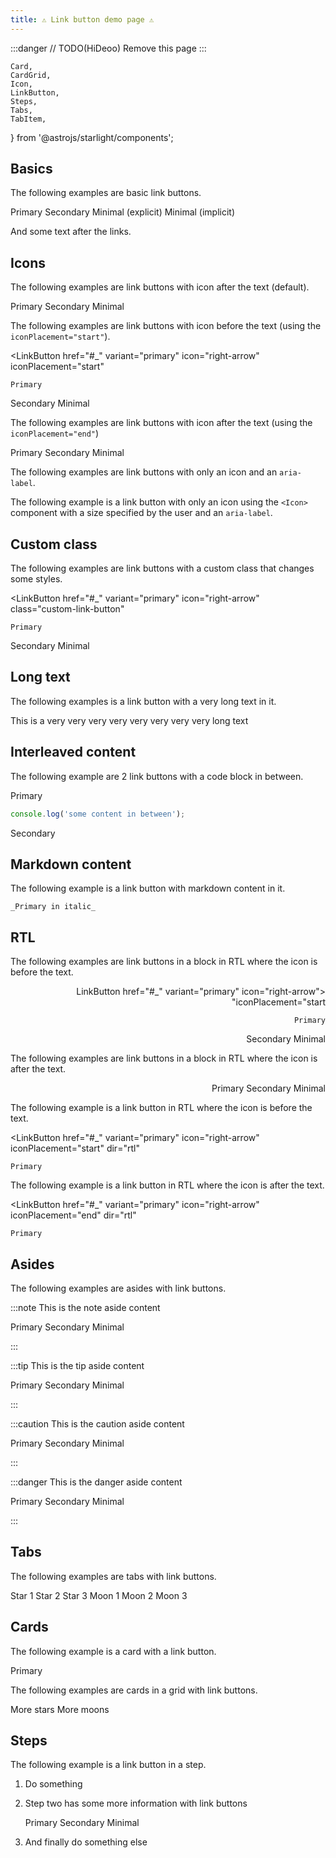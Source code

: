 ```yaml
---
title: ⚠️ Link button demo page ⚠️
---
```


:::danger
// TODO(HiDeoo) Remove this page
:::

	Card,
	CardGrid,
	Icon,
	LinkButton,
	Steps,
	Tabs,
	TabItem,
} from '@astrojs/starlight/components';

## Basics

The following examples are basic link buttons.

<LinkButton href="#_" variant="primary">
	Primary
</LinkButton>
<LinkButton href="#_" variant="secondary">
	Secondary
</LinkButton>
<LinkButton href="#_" variant="minimal">
	Minimal (explicit)
</LinkButton>
<LinkButton href="#_">Minimal (implicit)</LinkButton>

And some text after the links.

## Icons

The following examples are link buttons with icon after the text (default).

<LinkButton href="#_" variant="primary" icon="right-arrow">
	Primary
</LinkButton>
<LinkButton href="#_" variant="secondary" icon="right-arrow">
	Secondary
</LinkButton>
<LinkButton href="#_" variant="minimal" icon="right-arrow">
	Minimal
</LinkButton>

The following examples are link buttons with icon before the text (using the `iconPlacement="start"`).

<LinkButton
	href="#_"
	variant="primary"
	icon="right-arrow"
	iconPlacement="start"
>
	Primary
</LinkButton>
<LinkButton
	href="#_"
	variant="secondary"
	icon="right-arrow"
	iconPlacement="start"
>
	Secondary
</LinkButton>
<LinkButton
	href="#_"
	variant="minimal"
	icon="right-arrow"
	iconPlacement="start"
>
	Minimal
</LinkButton>

The following examples are link buttons with icon after the text (using the `iconPlacement="end"`)

<LinkButton href="#_" variant="primary" icon="right-arrow" iconPlacement="end">
	Primary
</LinkButton>
<LinkButton
	href="#_"
	variant="secondary"
	icon="right-arrow"
	iconPlacement="end"
>
	Secondary
</LinkButton>
<LinkButton href="#_" variant="minimal" icon="right-arrow" iconPlacement="end">
	Minimal
</LinkButton>

The following examples are link buttons with only an icon and an `aria-label`.

<LinkButton
	href="#_"
	variant="primary"
	icon="right-arrow"
	aria-label="Star this item"
/>
<LinkButton
	href="#_"
	variant="secondary"
	icon="right-arrow"
	aria-label="Star this item"
/>

The following example is a link button with only an icon using the `<Icon>` component with a size specified by the user and an `aria-label`.

<LinkButton href="#_" variant="primary" aria-label="Star this item">
	<Icon name="right-arrow" size="4rem" />
</LinkButton>

## Custom class

The following examples are link buttons with a custom class that changes some styles.

<LinkButton
	href="#_"
	variant="primary"
	icon="right-arrow"
	class="custom-link-button"
>
	Primary
</LinkButton>
<LinkButton
	href="#_"
	variant="secondary"
	icon="right-arrow"
	class="custom-link-button"
>
	Secondary
</LinkButton>
<LinkButton
	href="#_"
	variant="minimal"
	icon="right-arrow"
	class="custom-link-button"
>
	Minimal
</LinkButton>

## Long text

The following examples is a link button with a very long text in it.

<LinkButton href="#_" variant="primary" icon="right-arrow">
	This is a very very very very very very very very long text
</LinkButton>

## Interleaved content

The following example are 2 link buttons with a code block in between.

<LinkButton href="#_" variant="primary" icon="right-arrow">
	Primary
</LinkButton>

```js
console.log('some content in between');
```

<LinkButton href="#_" variant="secondary" icon="right-arrow">
	Secondary
</LinkButton>

## Markdown content

The following example is a link button with markdown content in it.

<LinkButton href="#_" variant="primary">

    _Primary in italic_

</LinkButton>

## RTL

The following examples are link buttons in a block in RTL where the icon is before the text.

<div dir="rtl">

<LinkButton
	href="#_"
	variant="primary"
	icon="right-arrow"
	iconPlacement="start"
>
	Primary
</LinkButton>
<LinkButton
	href="#_"
	variant="secondary"
	icon="right-arrow"
	iconPlacement="start"
>
	Secondary
</LinkButton>
<LinkButton
	href="#_"
	variant="minimal"
	icon="right-arrow"
	iconPlacement="start"
>
	Minimal
</LinkButton>

</div>

The following examples are link buttons in a block in RTL where the icon is after the text.

<div dir="rtl">

<LinkButton href="#_" variant="primary" icon="right-arrow" iconPlacement="end">
	Primary
</LinkButton>
<LinkButton
	href="#_"
	variant="secondary"
	icon="right-arrow"
	iconPlacement="end"
>
	Secondary
</LinkButton>
<LinkButton href="#_" variant="minimal" icon="right-arrow" iconPlacement="end">
	Minimal
</LinkButton>

</div>

The following example is a link button in RTL where the icon is before the text.

<LinkButton
	href="#_"
	variant="primary"
	icon="right-arrow"
	iconPlacement="start"
	dir="rtl"
>
	Primary
</LinkButton>

The following example is a link button in RTL where the icon is after the text.

<LinkButton
	href="#_"
	variant="primary"
	icon="right-arrow"
	iconPlacement="end"
	dir="rtl"
>
	Primary
</LinkButton>

## Asides

The following examples are asides with link buttons.

:::note
This is the note aside content

<LinkButton href="#_" variant="primary" icon="right-arrow">
	Primary
</LinkButton>
<LinkButton href="#_" variant="secondary" icon="right-arrow">
	Secondary
</LinkButton>
<LinkButton href="#_" variant="minimal" icon="right-arrow">
	Minimal
</LinkButton>

:::

:::tip
This is the tip aside content

<LinkButton href="#_" variant="primary" icon="right-arrow">
	Primary
</LinkButton>
<LinkButton href="#_" variant="secondary" icon="right-arrow">
	Secondary
</LinkButton>
<LinkButton href="#_" variant="minimal" icon="right-arrow">
	Minimal
</LinkButton>

:::

:::caution
This is the caution aside content

<LinkButton href="#_" variant="primary" icon="right-arrow">
	Primary
</LinkButton>
<LinkButton href="#_" variant="secondary" icon="right-arrow">
	Secondary
</LinkButton>
<LinkButton href="#_" variant="minimal" icon="right-arrow">
	Minimal
</LinkButton>

:::

:::danger
This is the danger aside content

<LinkButton href="#_" variant="primary" icon="right-arrow">
	Primary
</LinkButton>
<LinkButton href="#_" variant="secondary" icon="right-arrow">
	Secondary
</LinkButton>
<LinkButton href="#_" variant="minimal" icon="right-arrow">
	Minimal
</LinkButton>

:::

## Tabs

The following examples are tabs with link buttons.

<Tabs>
	<TabItem label="Stars" icon="star">
		<LinkButton href="#_" variant="primary" icon="right-arrow">
			Star 1
		</LinkButton>
		<LinkButton href="#_" variant="secondary" icon="right-arrow">
			Star 2
		</LinkButton>
		<LinkButton href="#_" variant="minimal" icon="right-arrow">
			Star 3
		</LinkButton>
	</TabItem>
	<TabItem label="Moons" icon="moon">
		<LinkButton href="#_" variant="primary" icon="right-arrow">
			Moon 1
		</LinkButton>
		<LinkButton href="#_" variant="secondary" icon="right-arrow">
			Moon 2
		</LinkButton>
		<LinkButton href="#_" variant="minimal" icon="right-arrow">
			Moon 3
		</LinkButton>
	</TabItem>
</Tabs>

## Cards

The following example is a card with a link button.

<Card title="Check this out">
	<LinkButton href="#_" variant="primary" icon="right-arrow">
		Primary
	</LinkButton>
</Card>

The following examples are cards in a grid with link buttons.

<CardGrid>
	<Card title="Stars" icon="star">
		<LinkButton href="#_" variant="primary" icon="right-arrow">
			More stars
		</LinkButton>
	</Card>
	<Card title="Moons" icon="moon">
		<LinkButton href="#_" variant="secondary" icon="right-arrow">
			More moons
		</LinkButton>
	</Card>
</CardGrid>

## Steps

The following example is a link button in a step.

<Steps>

1.  Do something

2.  Step two has some more information with link buttons

    <LinkButton href="#_" variant="primary" icon="right-arrow">
    	Primary
    </LinkButton>
    <LinkButton href="#_" variant="secondary" icon="right-arrow">
    	Secondary
    </LinkButton>
    <LinkButton href="#_" variant="minimal" icon="right-arrow">
    	Minimal
    </LinkButton>

3.  And finally do something else

</Steps>
